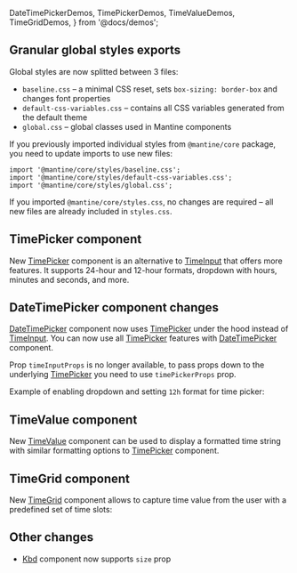   DateTimePickerDemos,
  TimePickerDemos,
  TimeValueDemos,
  TimeGridDemos,
} from '@docs/demos';


## Granular global styles exports

Global styles are now splitted between 3 files:

- `baseline.css` – a minimal CSS reset, sets `box-sizing: border-box` and changes font properties
- `default-css-variables.css` – contains all CSS variables generated from the default theme
- `global.css` – global classes used in Mantine components

If you previously imported individual styles from `@mantine/core` package, you need to update imports
to use new files:

```tsx
import '@mantine/core/styles/baseline.css';
import '@mantine/core/styles/default-css-variables.css';
import '@mantine/core/styles/global.css';
```

If you imported `@mantine/core/styles.css`, no changes are required –
all new files are already included in `styles.css`.

## TimePicker component

New [TimePicker](/dates/time-picker) component is an alternative to
[TimeInput](/dates/time-input) that offers more features. It supports 24-hour and 12-hour formats,
dropdown with hours, minutes and seconds, and more.

<Demo data={TimePickerDemos.withDropdown} />

## DateTimePicker component changes

[DateTimePicker](/dates/date-time-picker) component now uses [TimePicker](/dates/time-picker) under
the hood instead of [TimeInput](/dates/time-input). You can now use all [TimePicker](/dates/time-picker)
features with [DateTimePicker](/dates/date-time-picker) component.

Prop `timeInputProps` is no longer available, to pass props down to the underlying [TimePicker](/dates/time-picker)
you need to use `timePickerProps` prop.

Example of enabling dropdown and setting `12h` format for time picker:

<Demo data={DateTimePickerDemos.timePickerProps} />

## TimeValue component

New [TimeValue](/dates/time-value) component can be used to display a formatted time string
with similar formatting options to [TimePicker](/dates/time-picker) component.

<Demo data={TimeValueDemos.usage} />

## TimeGrid component

New [TimeGrid](/dates/time-grid) component allows to capture time value from the user with a
predefined set of time slots:

<Demo data={TimeGridDemos.usage} />

## Other changes

- [Kbd](/core/kbd) component now supports `size` prop

